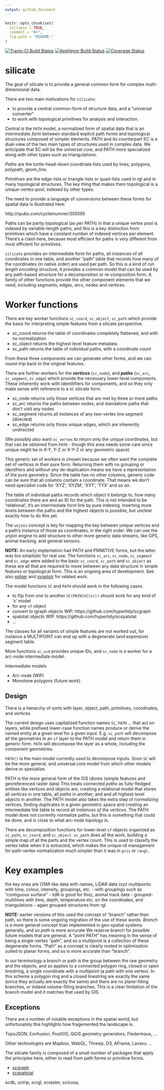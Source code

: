 ```yaml
---
output: github_document
---
```


<!-- README.md is generated from README.Rmd. Please edit that file -->

```r
knitr::opts_chunk$set(
  collapse = TRUE,
  comment = "#>",
  fig.path = "README-"
)
```

[![Travis-CI Build Status](https://travis-ci.org/hypertidy/silicate.svg?branch=master)](https://travis-ci.org/hypertidy/silicate)
[![AppVeyor Build Status](https://ci.appveyor.com/api/projects/status/github/hypertidy/silicate?branch=master&svg=true)](https://ci.appveyor.com/project/hypertidy/silicate)
[![Coverage Status](https://img.shields.io/codecov/c/github/hypertidy/silicate/master.svg)](https://codecov.io/github/hypertidy/silicate?branch=master)

  
# silicate

The goal of silicate is to provide a general common form for complex multi-dimensional data. 


There are two main motivations for `silicate`: 

* to provide a central common-form of structure data, and a "universal converter"
* to work with topological primitives for analysis and interaction. 

Central is the  `PATH` model, a normalized form of spatial data that is an *intermediate form* between standard explicit path forms and topological structures composed of simpler elements. PATH and its counterpart SC is a dual-view of the two main types of structures used in complex data. We anticipate that 
SC will be the universal core, and PATH more specialized along with other types such as triangulations. 

*Paths* are the turtle-head-down coordinate lists used by lines, polygons, polypath, geom_line. 

*Primitives* are the edge-lists or triangle-lists or quad-lists used in rgl and in many topological structures. The key thing that makes them topological is a unique-vertex-pool, indexed by other types. 


The need to provide a language of conversions between these forms for spatial data is illustrated here: 

http://rpubs.com/cyclemumner/305595

Paths can be partly topological (as per PATH) in that a unique vertex pool is indexed by variable-length paths, and this is a key distinction from primitives which have a constant number of indexed vertices per element. There's a clash here, because most efficient for paths is very different from most efficient for primitives. 

`silicate` provides an intermediate form for paths, all instances of all coordinates in one table, and another "path" table that records how many of the coordinates (in native order) are used per path. So this is a kind of *run length encoding* structure, it provides a common model that can be used by any path-based structure for a decomposition or re-composition form. A family of other functions provide the other component elements that we need, including segments, edges, arcs, nodes and vertices. 

# Worker functions

There are key worker functions `sc_coord`, `sc_object`, `sc_path` which provide the basis for 
interpreting simple features from a silicate perspective.

* sc_coord returns the table of coordinates completely flattened, and with no normalization
* sc_object returns the highest level feature metadata
* sc_path returns the table of individual paths, with a coordinate count

From these three components we can generate other forms, and we can round-trip back to the original 
features. 

There are further workers for the ***vertices*** (`sc_node`), and ***paths*** (`sc_arc`, `sc_segment`, `sc_edge`) which provide the necessary lower-level components. These inherently work with identitifiers for components, and
so they only make sense with reference to a `SC` silicate form. 

* sc_node returns only those vertices that are met by three or more paths
* sc_arc returns the paths between nodes, and standalone paths that don't visit any nodes
* sc_segment returns all *instances* of any two-vertex line segment (directed)
* sc_edge returns only those unique edges, which are inherently undirected

(We possibly also want `sc_vertex` to return only the unique coordinates, but that can be obtained from `PATH`
 - though this area needs some care since unique might be in X-Y, Y-Z or X-Y-Z or any geometric space). 
 
This generic set of workers is chosen because we often want the complete set of vertices in their pure form. Returning them with no grouping or identifiers and without any de-duplication means we have a representation of the pure geometry. Since the table has no other columns, generic code can be sure that all columns contain a coordinate. That means we don't need specialist code for 'XYZ', 'XYZM', 'XYT', 'TYX' and so on. 

The table of individual paths records which object it belongs to, how many coordinates there are and an ID for the path. This is not intended to be 'relational', it's an intermediate form link by pure indexing. Inserting more levels between the paths and the highest objects is possible, but unclear exactly how to do this yet. 

The `unjoin` concept is key for mapping the key between unique vertices and a path's instance of those as coordinates, in the right order. We can use the unjoin engine to add structure to other more generic data streams, like GPS, animal tracking, and general sensors. 

**NOTE:** An early implentation had PATH and PRIMITIVE forms, but the latter was too simplistic for
real use. The functions `sc_arc`, `sc_node`, `sc_segment` and `sc_edge` were added to the basic `sc_coord`, 
`sc_path` and `sc_object` as these are all that are required to move between any data structure in simple features or topological form. This is an ongoing area of development. See also [sphier](https://github.com/hypertidy/sphier) and  [svgplotr](https://github.com/hypertidy/svgplotr) for related work. 


The model functions `SC` and `PATH` should work in the following cases. 

* to flip from one to another `SC(PATH(SC(x)))` should work for any kind of 'x' model
* for any `sf` object
* convert to igraph objects WIP: https://github.com/hypertidy/scgraph
* spatstat objects WIP: https://github.com/hypertidy/scspatstat
* ...  


The classes for all variants of simple features are not worked out, for instance a MULTIPOINT can end up 
with a degenerate (and expensive) segment table. 

More functions `sc_uid` provides unique IDs, and  `sc_node` is a worker for a arc-node intermediate model. 

Intermediate models

* Arc-node (WIP)
* Monotone polygons (future work)

## Design

There is a  hierarchy of sorts with layer, object, path, primitives, coordinates, and vertices. 

The current design uses capitalized function names `SC`, `PATH` ... that act on layers, while prefixed lower-case function names produce or derive the named entity at a given level for a given input. E.g. `sc_path` will decompose all the geometries in an `sf` layer to the PATH model and return them in generic form. `PATH` will decompose the layer as a whole, including the component geometries. 

`PATH()` is the main model currently used to decompose inputs. Soon `SC` will be the more general, and
universal core model from which other models derive or specialize. 

PATH  is the more general form of the GIS idioms (simple features and georeferenced raster data) This treats connected *paths* as fully-fledged entities like vertices and objects are, creating a relational model that stores all *vertices* in one table, all *paths* in another, and and all highest-level *objects* in another. The PATH model also takes the extra step of *normalizing* vertices, finding duplicates in a given geometric space and creating an intermediate link table to record all *instances of the vertices*. The PATH model does not currently normalize paths, but this is something that could be done, and is close to what arc-node topology is. 


There are decomposition functions for lower-level  `sf` objects organized as `sc_path`, `sc_coord`, and `sc_object`. `sc_path` does all the work, building a simple map of all the parts and the vertex count. This is used to classify the vertex table when it is extracted, which makes the unique-id management for path-vertex normalization much simpler than it was in `gris` or `rangl`. 

# Key examples

the key ones are OSM-like data with names, LiDAR data (xyz multipoints with time, colour, intensity, groupings, etc. - with groupings such as "contiguous surface" - lidR is good for this), animal track data -  grouped-multilines with time, depth, temperature etc. on the coordinates, and triangulations - again grouped-structures from rgl



**NOTE:** earlier versions of this used the concept of "branch" rather than path, so there is some ongoing migration of the use of these words. *Branch* is a more general concept than implemented in geo-spatial systems generally, and so  *path* is more accurate We reserve branch for possible future models that are general.  A "point PATH" has meaning in the sense of being a single-vertex "path", and so a multipoint is a collection of these degenerate forms. "Path" as a concept is clearly rooted in optimization suited to planar forms, and so is more accurate than "branch". 
 
 In our terminology a branch or path is the group between the raw geometry and the objects, and so applies to a connected polygon ring, closed or open linestring, a single coordinate with a multipoint (a path with one vertex). In this scheme a polygon ring and a closed linestring are exactly the same (since they actually are exactly the same) and there are no plane-filling branches, or indeed volume-filling branches. This is a clear limitation of the branch model and it matches that used by GIS. 
 
## Exceptions

There are a number of notable exceptions in the spatial world, but unfortunately this highlights how fragemented the landscape is. 

TopoJSON, Eonfusion, PostGIS, QGIS geometry generators, Fledermaus, ...


Other technologies are Mapbox, WebGL, Threejs, D3, AFrame, Lavavu ...

The silicate family is composed of a small number of packages that apply the principles here, either to read from path forms or primitive forms. 

* [scgraph](https://github.com/hypertidy/scgraph)
* [scspatstat](https://github.com/hypertidy/scspatstat)

scdb, sctrip, scrgl, scraster, scicosa, 
